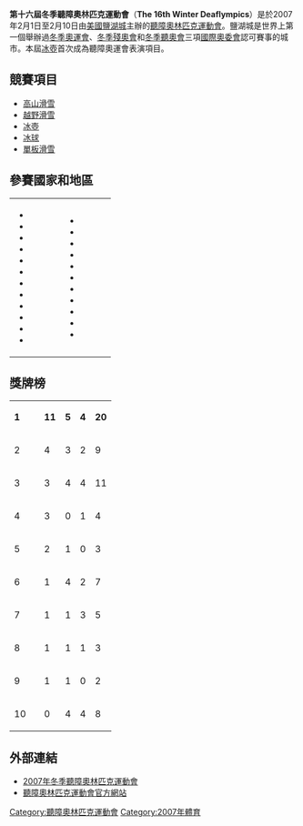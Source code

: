 {{Infobox Olympics
| Name = 第十六屆冬季聽障奧林匹克運動會
| Logo = 2007年冬季聽障奧林匹克運動會會徽.gif
| Size =
| Optional caption = 2007年冬季聽障奧林匹克運動會會徽
| Host city = {{USA}}[[鹽湖城|鹽湖城]]
| Nations participating = 23國
| Athletes participating = 298名選手
| Events = 27（5項運動）
| Opening ceremony = 2007年2月1日
| Closing ceremony = 2007年2月10日
| Officially opened by = [[猶他州|猶他州]]州長[[洪博培|洪博培]]
| Athlete's Oath =
| Judge's Oath =
| Olympic Torch = Tamara Marcinuk
| Stadium = Jon M. Huntsman Center
}}

</div>
{{Location map+|USA|width=250|float=none} 
 |alt=盐湖城在美国
 |caption=盐湖城在美国的位置
 |places=
  {{Location map~ | USA   
   | label = 盐湖城
   | background=white
    | lat_deg = 40.77
    | lon_deg = -111.92}}
    | link=[[盐湖城|盐湖城]]
}}
</div>

'''第十六屆冬季聽障奧林匹克運動會'''（'''The 16th Winter Deaflympics'''）是於2007年2月1日至2月10日由[[美國|美國]][[鹽湖城|鹽湖城]]主辦的[[聽障奧林匹克運動會|聽障奧林匹克運動會]]。鹽湖城是世界上第一個舉辦過[[冬季奧運會|冬季奧運會]]、[[冬季殘奧會|冬季殘奧會]]和[[聽障奧林匹克運動會|冬季聽奧會]]三項[[國際奧委會|國際奧委會]]認可賽事的城市。本屆[[冰壺|冰壺]]首次成為聽障奧運會表演項目。

== 競賽項目 ==
*[[高山滑雪|高山滑雪]]
*[[越野滑雪|越野滑雪]]
*[[冰壺|冰壺]]
*[[冰球|冰球]]
*[[單板滑雪|單板滑雪]]

== 參賽國家和地區 ==
{|
|valign=top|
*{{AUS}}
*{{AUT}}
*{{CAN}}
*{{CHN}}
*{{CRO}}
*{{CZE}}
*{{FIN}}
*{{FRA}}
*{{GER}}
*{{ITA}}
*{{JPN}}
*{{LTU}}
|width=30|
|valign=top|
*{{NED}}
*{{PAK}}
*{{POL}}
*{{RUS}}
*{{SVK}}
*{{SLO}}
*{{SWE}}
*{{SUI}}
*{{TUR}}
*{{UKR}}
*{{USA}}
|width=30|
|}

== 獎牌榜 ==
{| {{RankedMedalTable}}
|-
| '''1''' || align=left | '''{{RUS}}''' || '''11''' || '''5''' || '''4''' || '''20'''
|-
| 2 || align=left | {{CZE}} || 4 || 3 || 2 || 9
|- bgcolor=ccccff
| 3 || align=left | {{USA}} || 3 || 4 || 4 || 11
|-
| 4 || align=left | {{JPN}} || 3 || 0 || 1 || 4
|-
| 5 || align=left | {{GER}} || 2 || 1 || 0 || 3
|-
| 6 || align=left | {{SUI}} || 1 || 4 || 2 || 7
|-
| 7 || align=left | {{AUT}} || 1 || 1 || 3 || 5
|-
| 8 || align=left | {{FIN}} || 1 || 1 || 1 || 3
|-
| 9 || align=left | {{CAN}} || 1 || 1 || 0 || 2
|-
| 10 || align=left | {{UKR}} || 0 || 4 || 4 || 8
|}

== 外部連結 ==
*[https://web.archive.org/web/20080302135610/http://www.usdeafsports.org/2007saltlakecity/ 2007年冬季聽障奧林匹克運動會]{{En icon}}
*[http://www.deaflympics.com/ 聽障奧林匹克運動會官方網站]{{Wayback|url=http://www.deaflympics.com/ |date=20010616042207 }}{{En icon}}

{{Deaflympic Games}}

[[Category:聽障奧林匹克運動會|Category:聽障奧林匹克運動會]]
[[Category:2007年體育|Category:2007年體育]]